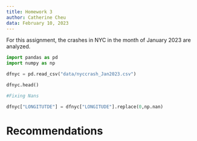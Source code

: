 ```yaml
---
title: Homework 3
author: Catherine Cheu
data: February 10, 2023
---
```


For this assignment, the crashes in NYC in the month of January 2023 are analyzed.

```python

import pandas as pd
import numpy as np

dfnyc = pd.read_csv("data/nyccrash_Jan2023.csv")

dfnyc.head()

#Fixing Nans

dfnyc["LONGITUTDE"] = dfnyc["LONGITUDE"].replace(0,np.nan)

```

# Recommendations
